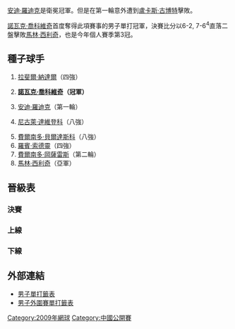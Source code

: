 {{noteTA|G1=Tennis
|1=zh-hans:轮; zh-hk:圈; zh-tw:輪
|2=zh-hans:半区; zh-hant:半部;
|3=zh-hans:半决赛; zh-hk:準決賽; zh-tw:四強;
|4=zh-hans:半準决赛; zh-hk:半準決賽; zh-tw:八強;
}}

{{TennisEvents|2009|中國網球公開賽|
| defchamp  = {{flagicon|USA}} [[安迪·羅迪克|安迪·羅迪克]]
| champ  = {{flagicon|SRB}} [[諾瓦克·喬科維奇|諾瓦克·喬科維奇]]
| runner = {{flagicon|CRO}} [[馬林·西利奇|馬林·西利奇]]
| score  = 6-2, 7-6<sup>4</sup>
}}

{{main|2009年中國網球公開賽}}

[[安迪·羅迪克|安迪·羅迪克]]是衛冕冠軍。但是在第一輪意外遭到[[盧卡斯·古博特|盧卡斯·古博特]]擊敗。

[[諾瓦克·喬科維奇|諾瓦克·喬科維奇]]首度奪得此項賽事的男子單打冠軍，決賽比分以6-2, 7-6<sup>4</sup>直落二盤擊敗[[馬林·西利奇|馬林·西利奇]]，也是今年個人賽季第3冠。

==種子球手==
{{col-begin}}
{{col-2}}
#{{flagicon|ESP}} [[拉斐爾·納達爾|拉斐爾·納達爾]]（四強）
#{{flagicon|SRB}} '''[[諾瓦克·喬科維奇|諾瓦克·喬科維奇]]（冠軍）'''
#{{flagicon|USA}} [[安迪·羅迪克|安迪·羅迪克]]（第一輪）
#{{flagicon|RUS}} [[尼古萊·達維登科|尼古萊·達維登科]]（八強）
{{col-2}}
<ol start="5">
<li> {{flagicon|ESP}} [[費爾南多·貝爾達斯科|費爾南多·貝爾達斯科]]（八強）
<li> {{flagicon|SWE}} [[羅賓·索德靈|羅賓·索德靈]]（四強）
<li> {{flagicon|CHI}} [[費爾南多·岡薩雷斯|費爾南多·岡薩雷斯]]（第二輪）
<li> {{flagicon|CRO}} [[馬林·西利奇|馬林·西利奇]]（亞軍）
</ol>
{{col-end}}

==晉級表==
{{Draw key}}
===決賽===
{{4TeamBracket-Tennis3
| RD1=四強
| RD2=決賽

| team-width=175

| RD1-seed1=1
| RD1-team1={{flagicon|ESP}} [[拉斐爾·納達爾|納達爾]]
| RD1-score1-1=1
| RD1-score1-2=3
| RD1-score1-3= 
| RD1-seed2=8/WC
| RD1-team2='''{{flagicon|CRO}} [[馬林·西利奇|西利奇]]
| RD1-score2-1='''6
| RD1-score2-2='''6
| RD1-score2-3= 

| RD1-seed3=6
| RD1-team3={{flagicon|SWE}} [[羅賓·索德靈|索德靈]]
| RD1-score3-1=3
| RD1-score3-2=3
| RD1-score3-3= 
| RD1-seed4=2
| RD1-team4='''{{flagicon|SRB}} [[諾瓦克·喬科維奇|喬科維奇]]
| RD1-score4-1='''6
| RD1-score4-2='''6
| RD1-score4-3= 

| RD2-seed1=8/WC
| RD2-team1={{flagicon|CRO}} [[馬林·西利奇|西利奇]]
| RD2-score1-1=2
| RD2-score1-2=6<sup>4</sup>
| RD2-score1-3= 
| RD2-seed2=2
| RD2-team2='''{{flagicon|SRB}} [[諾瓦克·喬科維奇|喬科維奇]]
| RD2-score2-1='''6
| RD2-score2-2='''7
| RD2-score2-3= 

}}

===上線===
{{16TeamBracket-Compact-Tennis3-Byes
| RD1=第一輪
| RD2=第二輪
| RD3=八強
| RD4=四強

| RD1-seed01=1
| RD1-team01='''{{flagicon|ESP}} [[拉斐爾·納達爾|納達爾]]
| RD1-score01-1='''6
| RD1-score01-2=3
| RD1-score01-3='''6
| RD1-seed02=WC
| RD1-team02={{flagicon|CYP}} [[馬科斯·巴格達蒂斯|巴格達蒂斯]]
| RD1-score02-1=4
| RD1-score02-2='''6
| RD1-score02-3=4

| RD1-seed03= 
| RD1-team03='''{{flagicon|USA}} [[詹姆斯·布雷克|布雷克]]
| RD1-score03-1='''6
| RD1-score03-2=3
| RD1-score03-3='''6
| RD1-seed04=Q
| RD1-team04={{flagicon|GER}} [[佛羅里恩·梅爾|梅爾]]
| RD1-score04-1=3
| RD1-score04-2='''6
| RD1-score04-3=3

| RD1-seed05= 
| RD1-team05={{flagicon|ARG}} [[何塞·阿卡蘇索|阿卡蘇索]]
| RD1-score05-1=4
| RD1-score05-2=2
| RD1-score05-3= 
| RD1-seed06=WC
| RD1-team06='''{{flagicon|RUS}} [[馬拉特·薩芬|薩芬]]
| RD1-score06-1='''6
| RD1-score06-2='''6
| RD1-score06-3= 

| RD1-seed07= 
| RD1-team07={{flagicon|ESP}} [[大衛·費雷爾|費雷爾]]
| RD1-score07-1=5
| RD1-score07-2=4
| RD1-score07-3= 
| RD1-seed08=7
| RD1-team08='''{{flagicon|CHI}} [[費爾南多·岡薩雷斯|岡薩雷斯]]
| RD1-score08-1='''7
| RD1-score08-2='''6
| RD1-score08-3= 

| RD1-seed09=4
| RD1-team09='''{{flagicon|RUS}} [[尼古萊·達維登科|達維登科]]
| RD1-score09-1='''6
| RD1-score09-2=6<sup>6</sup>
| RD1-score09-3='''6
| RD1-seed10= 
| RD1-team10={{flagicon|RUS}} [[伊戈爾·昆尼辛|昆尼辛]]
| RD1-score10-1=1
| RD1-score10-2='''7
| RD1-score10-3=2

| RD1-seed11= 
| RD1-team11='''{{flagicon|GER}} [[菲利普·科爾施賴伯|科爾施賴伯]]
| RD1-score11-1='''7
| RD1-score11-2=4
| RD1-score11-3='''6
| RD1-seed12= 
| RD1-team12={{flagicon|CRO}} [[伊沃·卡洛維奇|卡洛維奇]]
| RD1-score12-1=6<sup>6</sup>
| RD1-score12-2='''6
| RD1-score12-3=1

| RD1-seed13= 
| RD1-team13='''{{flagicon|FRA}} [[儒利安·貝內托|貝內托]]
| RD1-score13-1='''6
| RD1-score13-2='''6
| RD1-score13-3= 
| RD1-seed14= 
| RD1-team14={{flagicon|BRA}} [[馬科斯·丹尼爾|丹尼爾]]
| RD1-score14-1=3
| RD1-score14-2=4
| RD1-score14-3= 

| RD1-seed15= 
| RD1-team15={{flagicon|RUS}} [[伊戈爾·安德烈耶夫|安德烈耶夫]]
| RD1-score15-1=4
| RD1-score15-2=4
| RD1-score15-3= 
| RD1-seed16=8/WC
| RD1-team16='''{{flagicon|CRO}} [[馬林·西利奇|西利奇]]
| RD1-score16-1='''6
| RD1-score16-2='''6
| RD1-score16-3= 

| RD2-seed01=1
| RD2-team01='''{{flagicon|ESP}} [[拉斐爾·納達爾|納達爾]]
| RD2-score01-1='''7
| RD2-score01-2=6<sup>4</sup>
| RD2-score01-3='''6
| RD2-seed02= 
| RD2-team02={{flagicon|USA}} [[詹姆斯·布雷克|布雷克]]
| RD2-score02-1=5
| RD2-score02-2='''7
| RD2-score02-3=3

| RD2-seed03=WC
| RD2-team03='''{{flagicon|RUS}} [[馬拉特·薩芬|薩芬]]
| RD2-score03-1='''6
| RD2-score03-2='''6
| RD2-score03-3= 
| RD2-seed04=7
| RD2-team04={{flagicon|CHI}} [[費爾南多·岡薩雷斯|岡薩雷斯]]
| RD2-score04-1=3
| RD2-score04-2=4
| RD2-score04-3= 
| RD2-score04-4= 
| RD2-score04-5= 

| RD2-seed05=4
| RD2-team05='''{{flagicon|RUS}} [[尼古萊·達維登科|達維登科]]
| RD2-score05-1='''6
| RD2-score05-2='''6
| RD2-score05-3= 
| RD2-seed06=  
| RD2-team06={{flagicon|GER}} [[菲利普·科爾施賴伯|科爾施賴伯]]
| RD2-score06-1=1
| RD2-score06-2=0
| RD2-score06-3= 

| RD2-seed07= 
| RD2-team07={{flagicon|FRA}} [[儒利安·貝內托|貝內托]]
| RD2-score07-1=2
| RD2-score07-2='''6
| RD2-score07-3=0
| RD2-seed08=8/WC
| RD2-team08='''{{flagicon|CRO}} [[馬林·西利奇|西利奇]]
| RD2-score08-1='''6
| RD2-score08-2=2
| RD2-score08-3='''6

| RD3-seed01=1
| RD3-team01='''{{flagicon|ESP}} [[拉斐爾·納達爾|納達爾]]
| RD3-score01-1='''6
| RD3-score01-2='''6
| RD3-score01-3= 
| RD3-seed02=WC
| RD3-team02={{flagicon|RUS}} [[馬拉特·薩芬|薩芬]]
| RD3-score02-1=3
| RD3-score02-2=1
| RD3-score02-3= 

| RD3-seed03=4
| RD3-team03={{flagicon|RUS}} [[尼古萊·達維登科|達維登科]]
| RD3-score03-1=4
| RD3-score03-2=4
| RD3-score03-3= 
| RD3-seed04=8/WC
| RD3-team04='''{{flagicon|CRO}} [[馬林·西利奇|西利奇]]
| RD3-score04-1='''6
| RD3-score04-2='''6
| RD3-score04-3= 

| RD4-seed01=1
| RD4-team01={{flagicon|ESP}} [[拉斐爾·納達爾|納達爾]]
| RD4-score01-1=1
| RD4-score01-2=3
| RD4-score01-3= 
| RD4-seed02=8/WC
| RD4-team02='''{{flagicon|CRO}} [[馬林·西利奇|西利奇]]
| RD4-score02-1='''6
| RD4-score02-2='''6
| RD4-score02-3= 

}}

===下線===
{{16TeamBracket-Compact-Tennis3-Byes
| RD1=第一輪
| RD2=第二輪
| RD3=八強
| RD4=四強

| RD1-seed01=6
| RD1-team01='''{{flagicon|SWE}} [[羅賓·索德靈|索德靈]]
| RD1-score01-1='''6
| RD1-score01-2=4
| RD1-score01-3='''6
| RD1-seed02= 
| RD1-team02={{flagicon|FRA}} [[熱雷米·夏爾迪|夏爾迪]]
| RD1-score02-1=3
| RD1-score02-2='''6
| RD1-score02-3=2

| RD1-seed03= 
| RD1-team03='''{{flagicon|ESP}} [[托米·罗布雷多|罗布雷多]]
| RD1-score03-1='''6
| RD1-score03-2='''6
| RD1-score03-3= 
| RD1-seed04= 
| RD1-team04={{flagicon|GER}} [[班傑明·貝克爾|貝克]]
| RD1-score04-1=2
| RD1-score04-2=1
| RD1-score04-3= 

| RD1-seed05= 
| RD1-team05={{flagicon|FRA}} [[保羅-亨利·馬蒂厄|馬蒂厄]]
| RD1-score05-1=6<sup>8</sup>
| RD1-score05-2='''6
| RD1-score05-3=1
| RD1-seed06= 
| RD1-team06='''{{flagicon|CRO}} [[伊万·柳比契奇|柳比契奇]]
| RD1-score06-1='''7
| RD1-score06-2=4
| RD1-score06-3='''6

| RD1-seed07=Q
| RD1-team07='''{{flagicon|POL}} [[盧卡斯·古博特|古博特]]
| RD1-score07-1='''6
| RD1-score07-2='''6
| RD1-score07-3= 
| RD1-seed08=3
| RD1-team08={{flagicon|USA}} [[安迪·羅迪克|羅迪克]]
| RD1-score08-1=2
| RD1-score08-2=4
| RD1-score08-3= 

| RD1-seed09=5
| RD1-team09='''{{flagicon|ESP}} [[費爾南多·貝爾達斯科|貝爾達斯科]]
| RD1-score09-1=6<sup>7</sup>
| RD1-score09-2='''6
| RD1-score09-3='''6
| RD1-seed10=Q
| RD1-team10={{flagicon|USA}} [[羅比·吉內普里|吉內普里]]
| RD1-score10-1='''7
| RD1-score10-2=1
| RD1-score10-3=2

| RD1-seed11= 
| RD1-team11={{flagicon|ESP}} [[尼古拉斯·阿爾瑪格羅|阿爾瑪格羅]]
| RD1-score11-1=5
| RD1-score11-2=6<sup>3</sup>
| RD1-score11-3= 
| RD1-seed12= 
| RD1-team12='''{{flagicon|ESP}} [[胡安·卡洛斯·费雷罗|费雷罗]]
| RD1-score12-1='''7
| RD1-score12-2='''7
| RD1-score12-3= 

| RD1-seed13=Q
| RD1-team13={{flagicon|ITA}} [[法比奧·福尼尼|福尼尼]]
| RD1-score13-1=6<sup>5</sup>
| RD1-score13-2=5
| RD1-score13-3= 
| RD1-seed14= 
| RD1-team14='''{{flagicon|SRB}} [[維克托·特羅伊茨基|特羅伊茨基]]
| RD1-score14-1='''7
| RD1-score14-2='''7
| RD1-score14-3= 

| RD1-seed15= 
| RD1-team15={{flagicon|ROU}} [[維克托·漢內斯庫|漢內斯庫]]
| RD1-score15-1=3
| RD1-score15-2=5
| RD1-score15-3= 
| RD1-seed16=2
| RD1-team16='''{{flagicon|SRB}} [[諾瓦克·喬科維奇|喬科維奇]]
| RD1-score16-1='''6
| RD1-score16-2='''7
| RD1-score16-3= 

| RD2-seed01=6
| RD2-team01='''{{flagicon|SWE}} [[羅賓·索德靈|索德靈]]
| RD2-score01-1='''6
| RD2-score01-2='''6
| RD2-score01-3= 
| RD2-seed02= 
| RD2-team02={{flagicon|ESP}} [[托米·罗布雷多|罗布雷多]]
| RD2-score02-1=3
| RD2-score02-2=3
| RD2-score02-3= 

| RD2-seed03= 
| RD2-team03='''{{flagicon|CRO}} [[伊万·柳比契奇|柳比契奇]]
| RD2-score03-1='''7
| RD2-score03-2=4
| RD2-score03-3='''6
| RD2-seed04=Q
| RD2-team04={{flagicon|POL}} [[盧卡斯·古博特|古博特]]
| RD2-score04-1=6<sup>6</sup>
| RD2-score04-2='''6
| RD2-score04-3=4

| RD2-seed05=5
| RD2-team05='''{{flagicon|ESP}} [[費爾南多·貝爾達斯科|貝爾達斯科]]
| RD2-score05-1='''7
| RD2-score05-2='''6
| RD2-score05-3= 
| RD2-seed06=  
| RD2-team06={{flagicon|ESP}} [[胡安·卡洛斯·费雷罗|费雷罗]]
| RD2-score06-1=5
| RD2-score06-2=4
| RD2-score06-3= 

| RD2-seed07= 
| RD2-team07={{flagicon|SRB}} [[維克托·特羅伊茨基|特羅伊茨基]]
| RD2-score07-1=3
| RD2-score07-2=0
| RD2-score07-3= 
| RD2-seed08=2
| RD2-team08='''{{flagicon|SRB}} [[諾瓦克·喬科維奇|喬科維奇]]
| RD2-score08-1='''6
| RD2-score08-2='''6
| RD2-score08-3= 

| RD3-seed01=6
| RD3-team01='''{{flagicon|SWE}} [[羅賓·索德靈|索德靈]]
| RD3-score01-1='''7
| RD3-score01-2='''6
| RD3-score01-3= 
| RD3-seed02= 
| RD3-team02={{flagicon|CRO}} [[伊万·柳比契奇|柳比契奇]]
| RD3-score02-1=6<sup>3</sup>
| RD3-score02-2=4
| RD3-score02-3= 

| RD3-seed03=5
| RD3-team03={{flagicon|ESP}} [[費爾南多·貝爾達斯科|貝爾達斯科]]
| RD3-score03-1=3
| RD3-score03-2='''6
| RD3-score03-3=1
| RD3-seed04=2
| RD3-team04='''{{flagicon|SRB}} [[諾瓦克·喬科維奇|喬科維奇]]
| RD3-score04-1='''6
| RD3-score04-2=1
| RD3-score04-3='''6
| RD4-seed01=6
| RD4-team01={{flagicon|SWE}} [[羅賓·索德靈|索德靈]]
| RD4-score01-1=3
| RD4-score01-2=3
| RD4-score01-3= 
| RD4-seed02=2
| RD4-team02='''{{flagicon|SRB}} [[諾瓦克·喬科維奇|喬科維奇]]
| RD4-score02-1='''6
| RD4-score02-2='''6
| RD4-score02-3= 

}}

== 外部連結 ==
* [http://www.atpworldtour.com/posting/2009/747/mds.pdf 男子單打籤表]{{Wayback|url=http://www.atpworldtour.com/posting/2009/747/mds.pdf |date=20150924164302 }}
* [http://www.atpworldtour.com/posting/2009/747/qs.pdf 男子外圍賽單打籤表]{{Wayback|url=http://www.atpworldtour.com/posting/2009/747/qs.pdf |date=20150924164302 }}

[[Category:2009年網球|Category:2009年網球]]
[[Category:中國公開賽|Category:中國公開賽]]